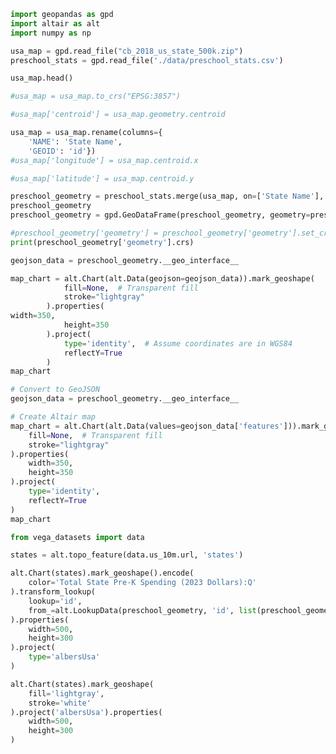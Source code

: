 ```python
import geopandas as gpd
import altair as alt
import numpy as np
```
```python
usa_map = gpd.read_file("cb_2018_us_state_500k.zip")
preschool_stats = gpd.read_file('./data/preschool_stats.csv')
```

```python
usa_map.head()

#usa_map = usa_map.to_crs("EPSG:3857")

#usa_map['centroid'] = usa_map.geometry.centroid

usa_map = usa_map.rename(columns={
    'NAME': 'State Name',
    'GEOID': 'id'})
#usa_map['longitude'] = usa_map.centroid.x

#usa_map['latitude'] = usa_map.centroid.y

preschool_geometry = preschool_stats.merge(usa_map, on=['State Name'], how='inner')
preschool_geometry
preschool_geometry = gpd.GeoDataFrame(preschool_geometry, geometry=preschool_geometry['geometry'])

#preschool_geometry['geometry'] = preschool_geometry['geometry'].set_crs("EPSG:4326", allow_override=True)
print(preschool_geometry['geometry'].crs)


```

```python
geojson_data = preschool_geometry.__geo_interface__

map_chart = alt.Chart(alt.Data(geojson=geojson_data)).mark_geoshape(
            fill=None,  # Transparent fill
            stroke="lightgray"
        ).properties( 
width=350,
            height=350
        ).project(
            type='identity',  # Assume coordinates are in WGS84
            reflectY=True
        )
map_chart
```

```python
# Convert to GeoJSON
geojson_data = preschool_geometry.__geo_interface__

# Create Altair map
map_chart = alt.Chart(alt.Data(values=geojson_data['features'])).mark_geoshape(
    fill=None,  # Transparent fill
    stroke="lightgray"
).properties(
    width=350,
    height=350
).project(
    type='identity',
    reflectY=True
)
map_chart

```


```python
from vega_datasets import data

states = alt.topo_feature(data.us_10m.url, 'states')

alt.Chart(states).mark_geoshape().encode(
    color='Total State Pre-K Spending (2023 Dollars):Q'
).transform_lookup(
    lookup='id',
    from_=alt.LookupData(preschool_geometry, 'id', list(preschool_geometry.columns))
).properties(
    width=500,
    height=300
).project(
    type='albersUsa'
)

alt.Chart(states).mark_geoshape(
    fill='lightgray',
    stroke='white'
).project('albersUsa').properties(
    width=500,
    height=300
)
```